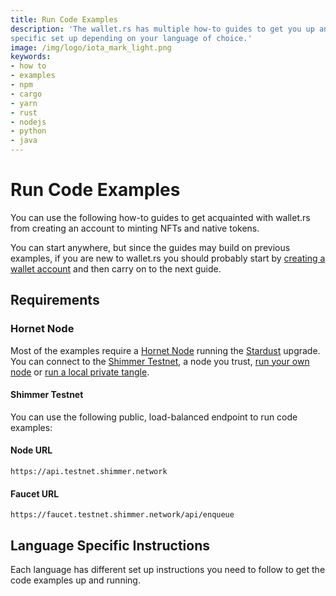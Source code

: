 ```yaml
---
title: Run Code Examples
description: 'The wallet.rs has multiple how-to guides to get you up and running in no time. However, these require a
specific set up depending on your language of choice.'
image: /img/logo/iota_mark_light.png
keywords:
- how to
- examples
- npm
- cargo
- yarn
- rust
- nodejs
- python
- java
---
```



# Run Code Examples

You can use the following how-to guides to get acquainted with wallet.rs from creating an account to minting NFTs and
native tokens.

You can start anywhere, but since the guides may build on previous examples, if you are new to wallet.rs
you should probably start by [creating a wallet account](./accounts_and_addresses/01_create_a_wallet_account.mdx) and then
carry on to the next guide.

## Requirements

### Hornet Node

Most of the examples require a [Hornet Node](https://wiki.iota.org/shimmer/hornet/welcome) running the
[Stardust](https://wiki.iota.org/shimmer/introduction/welcome) upgrade. You can connect to the
[Shimmer Testnet](#shimmer-testnet), a node you trust,
[run your own node](https://wiki.iota.org/shimmer/hornet/how_tos/using_docker) or
[run a local private tangle](https://wiki.iota.org/shimmer/hornet/how_tos/private_tangle).

#### Shimmer Testnet

You can use the following public, load-balanced endpoint to run code examples:

#### Node URL

```plaintext
https://api.testnet.shimmer.network
```

#### Faucet URL

```plaintext
https://faucet.testnet.shimmer.network/api/enqueue
```

## Language Specific Instructions

Each language has different set up instructions you need to follow to get the code examples up and running.

<WarningPasswordStorage />

<Tabs groupId="language">
  <TabItem value='rust' label='Rust'>
    <RustGetCode />
  </TabItem>
  <TabItem value='nodejs' label='Nodejs'>
    <NodejsGetCode />
  </TabItem>
  <TabItem value='python' label='Python'>
    <PythonGetCode />
  </TabItem>
  <TabItem value='java' label='Java'>
    <JavaGetCode />
  </TabItem>
</Tabs>
